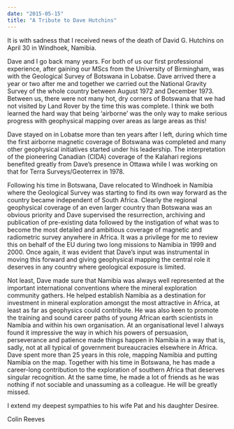 ```yaml
---
date: "2015-05-15"
title: "A Tribute to Dave Hutchins"
---
```


It is with sadness that I received news of the death of David G. Hutchins on
April 30 in Windhoek,  Namibia. 

Dave and I go back many years. For both of us our first professional experience,
after gaining our  MScs from the University of Birmingham, was with the
Geological Survey of Botswana in Lobatse.  Dave arrived there a year or two
after me and together we carried out the National Gravity Survey  of the whole
country between August 1972 and December 1973. Between us, there were not  many
hot, dry corners of Botswana that we had not visited by Land Rover by the time
this was  complete. I think we both learned the hard way that being ‘airborne’
was the only way to make  serious progress with geophysical mapping over areas
as large areas as this! 

Dave stayed on in Lobatse more than ten years after I left, during which time
the first airborne  magnetic coverage of Botswana was completed and many other
geophysical initiatives started  under his leadership. The interpretation of the
pioneering Canadian (CIDA) coverage of the  Kalahari regions benefited greatly
from Dave’s presence in Ottawa while I was working on that for  Terra
Surveys/Geoterrex in 1978. 

Following his time in Botswana, Dave relocated to Windhoek in Namibia where the
Geological  Survey was starting to find its own way forward as the country
became independent of South  Africa. Clearly the regional geophysical coverage
of an even larger country than Botswana was an  obvious priority and Dave
supervised the resurrection, archiving and publication of pre-existing  data
followed by the instigation of what was to become the most detailed and
ambitious coverage  of magnetic and radiometric survey anywhere in Africa. It
was a privilege for me to review this on  behalf of the EU during two long
missions to Namibia in 1999 and 2000. Once again, it was  evident that Dave’s
input was instrumental in moving this forward and giving geophysical mapping
the central role it deserves in any country where geological exposure is
limited. 

Not least, Dave made sure that Namibia was always well represented at the
important  international conventions where the mineral exploration community
gathers. He helped establish  Namibia as a destination for investment in mineral
exploration amongst the most attractive in  Africa, at least as far as
geophysics could contribute. He was also keen to promote the training and  sound
career paths of young African earth scientists in Namibia and within his own
organisation. At  an organisational level I always found it impressive the way
in which his powers of persuasion,  perseverance and patience made things happen
in Namibia in a way that is, sadly, not at all typical  of government
bureaucracies elsewhere in Africa. Dave spent more than 25 years in this role,
mapping Namibia and putting Namibia on the map. Together with his time in
Botswana, he has  made a career-long contribution to the exploration of southern
Africa that deserves singular  recognition. At the same time, he made a lot of
friends as he was nothing if not sociable and  unassuming as a colleague. He
will be greatly missed. 

I extend my deepest sympathies to his wife Pat and his daughter Desiree. 

Colin Reeves 

<PublishDate />

